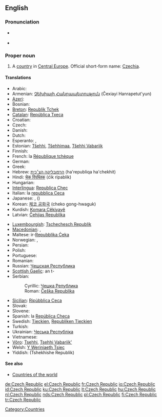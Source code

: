 ==English==
{{wikipedia}}

===Pronunciation===
* {{a|UK|US}} {{IPA|/ˈtʃɛk rɪˈpʌb.lɪk/}}
* {{audio|en-us-Czech Republic.ogg|Audio (US)}}

===Proper noun===
{{en-proper noun}}

# A [[country]] in [[Central Europe]]. Official short-form name: [[Czechia]].

====Translations====
{{trans-top|country in Central Europe}}
* Arabic: {{Arab|[[جمهورية التشيك]]}}
* Armenian: [[Չեխիայի Հանրապետություն]] (Čexiayi Hanrapetut'yun)
* [[Azeri]]: {{t|az|Çex Respublikası}}
* Bosnian: {{t-|bs|Češka Republika|f}}
* [[Breton]]: [[Republik Tchek]]
* [[Catalan]]: [[República Txeca]] {{f}}
* Croatian: {{t-|hr|Češka Republika|f}}
* Czech: {{t+|cs|Česká republika|f}}
* Danish: {{t-|da|Tjekkiet}}
* Dutch: {{t+|nl|Tsjechische Republiek}}
* Esperanto: {{t-|eo|Ĉeĥio|xs=Esperanto}}, {{t-|eo|Ĉeĥujo|xs=Esperanto}}
* Estonian: [[Tšehhi]], [[Tšehhimaa]], [[Tšehhi Vabariik]]
* Finnish: {{t+|fi|Tšekin tasavalta}}
* French: la [[République tchèque]] {{f}}
* German: {{t+|de|Tschechische Republik}}
* Greek: {{t-|el|Δημοκρατία της Τσεχίας|f|tr=Dimokratía tis Tsechías|sc=Grek}}
* Hebrew: [[הרפובליקה הצ׳כית]] (ha'republiqa ha'chekhit)
* Hindi: [[चेक रिपब्लिक]] (ćik ripablik)
* Hungarian: {{t+|hu|Cseh Köztársaság}}
* [[Interlingua]]: [[Republica Chec]]
* Italian: la [[repubblica Ceca]] {{f}}
* Japanese: {{t+|ja|チェコ|tr=Cheko|sc=Jpan}}, {{t-|ja|チェコ共和国|tr=Cheko-kyōwakoku|sc=Jpan}}({{Jpan|ちぇこきょうわこく}})
* Korean: [[체코 공화국]] (cheko gong-hwaguk)
* Kurdish: [[Komara Çêkiyayê]]
* Latvian: [[Čehijas Republika]] {{f}}
{{trans-mid}}
* [[Luxembourgish]]: [[Tschechesch Republik]]
* [[Macedonian]]: {{t+|mk|Чешка|f|tr=Čéška|sc=Cyrl|xs=Macedonian}},  {{t-|mk|Чешка Република|f|tr=Čéška Repúblika|sc=Cyrl|xs=Macedonian}}
* Maltese: ir-[[Repubblika Ċeka]]
* Norwegian: {{t+|no|Tsjekkia}}, {{t-|no|Den tsjekkiske republikk}}
* Persian: {{t-|fa|جمهوری چک|sc=fa-Arab|xs=Persian}}
* Polish: {{t+|pl|Republika Czeska|f}}
* Portuguese: {{t+|pt|República Tcheca}}
* Romanian: {{t+|ro|Republica Cehă|f}}
* Russian: [[Чешская Республика]] {{f}}
* [[Scottish Gaelic]]: an t-{{t-|gd|Seic|f|xs=Scottish Gaelic}}
* Serbian:
*: Cyrillic: [[Чешка Република]] {{f}}
*: Roman: [[Češka Republika]] {{f}}
* [[Sicilian]]: [[Ripùbblica Ceca]] {{f}}
* Slovak: {{t-|sk|Česká republika|f}}
* Slovene: {{t-|sl|Češka Republika|f}}
* Spanish: la [[República Checa]] {{f}}
* Swedish: [[Tjeckien]], [[Republiken Tjeckien]]
* Turkish: {{t+|tr|Çek Cumhuriyeti}}
* Ukrainian: [[Чеська Республіка]]
* Vietnamese: {{t|vi|Cộng hòa Séc|xs=Vietnamese}}
* [[Võro]]: [[Tsehhi]], [[Tsehhi Vabariik']]
* Welsh: [[Y Weriniaeth Tsiec]]
* Yiddish: (Tshekhishe Republik)
{{trans-bottom}}

====See also====
* [[Appendix:Countries of the world|Countries of the world]]

[[Category:Countries]]

[[de:Czech Republic]]
[[el:Czech Republic]]
[[fr:Czech Republic]]
[[io:Czech Republic]]
[[id:Czech Republic]]
[[ku:Czech Republic]]
[[lt:Czech Republic]]
[[hu:Czech Republic]]
[[nl:Czech Republic]]
[[nds:Czech Republic]]
[[pl:Czech Republic]]
[[fi:Czech Republic]]
[[tr:Czech Republic]]